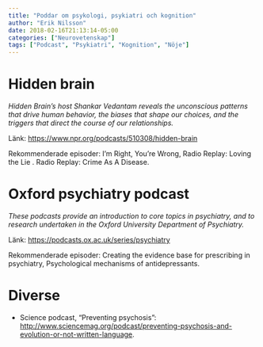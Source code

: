 ```yaml
---
title: "Poddar om psykologi, psykiatri och kognition"
author: "Erik Nilsson"
date: 2018-02-16T21:13:14-05:00
categories: ["Neurovetenskap"]
tags: ["Podcast", "Psykiatri", "Kognition", "Nöje"]
---
```


# Hidden brain

_Hidden Brain's host Shankar Vedantam reveals the unconscious patterns that drive human behavior, the biases that shape our choices, and the triggers that direct the course of our relationships._

Länk: <https://www.npr.org/podcasts/510308/hidden-brain>

Rekommenderade episoder: I'm Right, You're Wrong, Radio Replay: Loving the Lie . Radio Replay: Crime As A Disease.

# Oxford psychiatry podcast

_These podcasts provide an introduction to core topics in psychiatry, and to research undertaken in the Oxford University Department of Psychiatry._

Länk: <https://podcasts.ox.ac.uk/series/psychiatry>

Rekommenderade episoder: Creating the evidence base for prescribing in psychiatry, Psychological mechanisms of antidepressants.

# Diverse

- Science podcast, "Preventing psychosis": <http://www.sciencemag.org/podcast/preventing-psychosis-and-evolution-or-not-written-language>.

